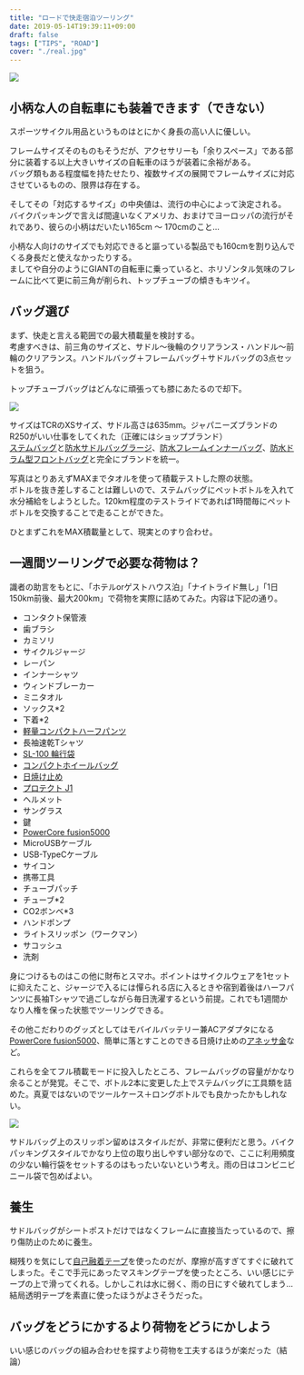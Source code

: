 ---
title: "ロードで快走宿泊ツーリング"
date: 2019-05-14T19:39:11+09:00
draft: false
tags: ["TIPS", "ROAD"]
cover: "./real.jpg"
---

![ ](./real.jpg)

## 小柄な人の自転車にも装着できます（できない）

スポーツサイクル用品というものはとにかく身長の高い人に優しい。

フレームサイズそのものもそうだが、アクセサリーも「余りスペース」である部分に装着する以上大きいサイズの自転車のほうが装着に余裕がある。  
バッグ類もある程度幅を持たせたり、複数サイズの展開でフレームサイズに対応させているものの、限界は存在する。

そしてその「対応するサイズ」の中央値は、流行の中心によって決定される。  
バイクパッキングで言えば間違いなくアメリカ、おまけでヨーロッパの流行がそれであり、彼らの小柄はだいたい165cm ～ 170cmのこと…

小柄な人向けのサイズでも対応できると謳っている製品でも160cmを割り込んでくる身長だと使えなかったりする。  
ましてや自分のようにGIANTの自転車に乗っていると、ホリゾンタル気味のフレームに比べて更に前三角が削られ、トップチューブの傾きもキツイ。

## バッグ選び

まず、快走と言える範囲での最大積載量を検討する。  
考慮すべきは、前三角のサイズと、サドル～後輪のクリアランス・ハンドル～前輪のクリアランス。ハンドルバッグ＋フレームバッグ＋サドルバッグの3点セットを狙う。

トップチューブバッグはどんなに頑張っても膝にあたるので却下。

![ ](./max.jpg)

サイズはTCRのXSサイズ、サドル高さは635mm。ジャパニーズブランドのR250がいい仕事をしてくれた（正確にはショップブランド）  
[ステムバッグ](https://amzn.to/2G29eqK)と[防水サドルバッグラージ](https://amzn.to/2G29ohQ)、[防水フレームインナーバッグ](https://amzn.to/2HpAa4d)、[防水ドラム型フロントバッグ](https://amzn.to/2vYUSmb)と完全にブランドを統一。

写真はとりあえずMAXまでタオルを使って積載テストした際の状態。  
ボトルを抜き差しすることは難しいので、ステムバッグにペットボトルを入れて水分補給をしようとした。120km程度のテストライドであれば1時間毎にペットボトルを交換することで走ることができた。

ひとまずこれをMAX積載量として、現実とのすり合わせ。

## 一週間ツーリングで必要な荷物は？

識者の助言をもとに、「ホテルorゲストハウス泊」「ナイトライド無し」「1日150km前後、最大200km」で荷物を実際に詰めてみた。内容は下記の通り。

- コンタクト保管液
- 歯ブラシ
- カミソリ
- サイクルジャージ
- レーパン
- インナーシャツ
- ウィンドブレーカー
- ミニタオル
- ソックス\*2
- 下着\*2
- [軽量コンパクトハーフパンツ](https://peraichi.com/landing_pages/view/peko)
- 長袖速乾Tシャツ
- [SL-100 輪行袋](https://amzn.to/2JDitAO)
- [コンパクトホイールバッグ](https://peraichi.com/landing_pages/view/peko)
- [日焼け止め](https://amzn.to/2JIG3fB)
- [プロテクト J1](https://amzn.to/2Jne6KQ)
- ヘルメット
- サングラス
- 鍵
- [PowerCore fusion5000](https://amzn.to/2LKn46X)
- MicroUSBケーブル
- USB-TypeCケーブル
- サイコン
- 携帯工具
- チューブパッチ
- チューブ\*2
- CO2ボンベ\*3
- ハンドポンプ
- ライトスリッポン（ワークマン）
- サコッシュ
- 洗剤

身につけるものはこの他に財布とスマホ。ポイントはサイクルウェアを1セットに抑えたこと、ジャージで入るには憚られる店に入るときや宿到着後はハーフパンツに長袖Tシャツで過ごしながら毎日洗濯するという前提。これでも1週間かなり人権を保った状態でツーリングできる。

その他こだわりのグッズとしてはモバイルバッテリー兼ACアダプタになる[PowerCore fusion5000](https://amzn.to/2LKn46X)、簡単に落とすことのできる日焼け止めの[アネッサ金](https://amzn.to/2JIG3fB)など。

これらを全てフル積載モードに投入したところ、フレームバッグの容量がかなり余ることが発覚。そこで、ボトル2本に変更した上でステムバッグに工具類を詰めた。真夏ではないのでツールケース＋ロングボトルでも良かったかもしれない。

![ ](./real.jpg)

サドルバッグ上のスリッポン留めはスタイルだが、非常に便利だと思う。バイクパッキングスタイルでかなり上位の取り出しやすい部分なので、ここに利用頻度の少ない輪行袋をセットするのはもったいないという考え。雨の日はコンビニビニール袋で包めばよい。

## 養生

サドルバッグがシートポストだけではなくフレームに直接当たっているので、擦り傷防止のために養生。

糊残りを気にして[自己融着テープ](https://amzn.to/2LGNgPW)を使ったのだが、摩擦が高すぎてすぐに破れてしまった。そこで手元にあったマスキングテープを使ったところ、いい感じにテープの上で滑ってくれる。しかしこれは水に弱く、雨の日にすぐ破れてしまう…結局透明テープを素直に使ったほうがよさそうだった。

## バッグをどうにかするより荷物をどうにかしよう

いい感じのバッグの組み合わせを探すより荷物を工夫するほうが楽だった（結論）

<Amzn asin="B07NLG8VG8">
